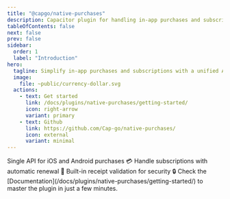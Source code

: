 ```yaml
---
title: "@capgo/native-purchases"
description: Capacitor plugin for handling in-app purchases and subscriptions with a simple, unified API across iOS and Android.
tableOfContents: false
next: false
prev: false
sidebar:
  order: 1
  label: "Introduction"
hero:
  tagline: Simplify in-app purchases and subscriptions with a unified API that works seamlessly across iOS and Android platforms.
  image:
    file: ~public/currency-dollar.svg
  actions:
    - text: Get started
      link: /docs/plugins/native-purchases/getting-started/
      icon: right-arrow
      variant: primary
    - text: Github
      link: https://github.com/Cap-go/native-purchases/
      icon: external
      variant: minimal
---
```



<CardGrid stagger>
  <Card title="Unified API" icon="rocket">
    Single API for iOS and Android purchases 💳
  </Card>
  <Card title="Subscription management" icon="setting">
    Handle subscriptions with automatic renewal 🔄
  </Card>
  <Card title="Receipt validation" icon="approve-check">
    Built-in receipt validation for security 🔒
  </Card>
  <Card title="Comprehensive Documentation" icon="open-book">
    Check the [Documentation](/docs/plugins/native-purchases/getting-started/) to master the plugin in just a few minutes.
  </Card>
</CardGrid>
